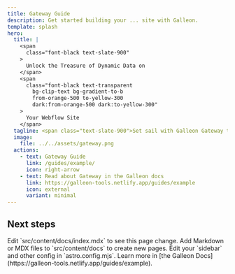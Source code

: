 ```yaml
---
title: Gateway Guide 
description: Get started building your ... site with Galleon.
template: splash
hero:
  title: |
    <span
      class="font-black text-slate-900"
    >
      Unlock the Treasure of Dynamic Data on 
    </span>
    <span
      class="font-black text-transparent
        bg-clip-text bg-gradient-to-b
        from-orange-500 to-yellow-300
        dark:from-orange-500 dark:to-yellow-300"
    >
      Your Webflow Site 
    </span>
  tagline: <span class="text-slate-900">Set sail with Galleon Gateway to display secure public and private data using Xano. Powered by simple data attributes, no coding required.</span>
  image:
    file: ../../assets/gateway.png
  actions: 
    - text: Gateway Guide
      link: /guides/example/
      icon: right-arrow
    - text: Read about Gateway in the Galleon docs
      link: https://galleon-tools.netlify.app/guides/example
      icon: external
      variant: minimal
---
```



## Next steps

<CardGrid stagger>
	<Card title="Update ..." icon="pencil">
		Edit `src/content/docs/index.mdx` to see this page change.
	</Card>
	<Card title="Add new ..." icon="add-document">
		Add Markdown or MDX files to `src/content/docs` to create new pages.
	</Card>
	<Card title="Configure your ..." icon="setting">
		Edit your `sidebar` and other config in `astro.config.mjs`.
	</Card>
	<Card title="Read the docs" icon="open-book">
		Learn more in [the Galleon Docs](https://galleon-tools.netlify.app/guides/example).
	</Card>
</CardGrid>
